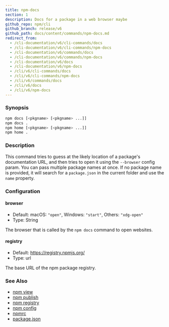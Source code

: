 ```yaml
---
title: npm-docs
section: 1
description: Docs for a package in a web browser maybe
github_repo: npm/cli
github_branch: release/v6
github_path: docs/content/commands/npm-docs.md
redirect_from:
  - /cli-documentation/v6/cli-commands/docs
  - /cli-documentation/v6/cli-commands/npm-docs
  - /cli-documentation/v6/commands/docs
  - /cli-documentation/v6/commands/npm-docs
  - /cli-documentation/v6/docs
  - /cli-documentation/v6/npm-docs
  - /cli/v6/cli-commands/docs
  - /cli/v6/cli-commands/npm-docs
  - /cli/v6/commands/docs
  - /cli/v6/docs
  - /cli/v6/npm-docs
---
```


### Synopsis

```bash
npm docs [<pkgname> [<pkgname> ...]]
npm docs .
npm home [<pkgname> [<pkgname> ...]]
npm home .
```

### Description

This command tries to guess at the likely location of a package's documentation URL, and then tries to open it using the `--browser` config param. You can pass multiple package names at once. If no package name is provided, it will search for a `package.json` in the current folder and use the `name` property.

### Configuration

#### browser

- Default: macOS: `"open"`, Windows: `"start"`, Others: `"xdg-open"`
- Type: String

The browser that is called by the `npm docs` command to open websites.

#### registry

- Default: https://registry.npmjs.org/
- Type: url

The base URL of the npm package registry.

### See Also

- [npm view](/cli/v6/commands/npm-view)
- [npm publish](/cli/v6/commands/npm-publish)
- [npm registry](/cli/v6/using-npm/registry)
- [npm config](/cli/v6/commands/npm-config)
- [npmrc](/cli/v6/configuring-npm/npmrc)
- [package.json](/cli/v6/configuring-npm/package-json)
